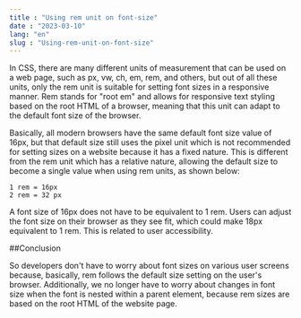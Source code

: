 ```yaml
---
title : "Using rem unit on font-size"
date : "2023-03-10"
lang: "en"
slug : "Using-rem-unit-on-font-size"
---
```


In CSS, there are many different units of measurement that can be used on a web page, such as px, vw, ch, em, rem, and others, but out of all these units, only the rem unit is suitable for setting font sizes in a responsive manner. Rem stands for "root em" and allows for responsive text styling based on the root HTML of a browser, meaning that this unit can adapt to the default font size of the browser.

Basically, all modern browsers have the same default font size value of 16px, but that default size still uses the pixel unit which is not recommended for setting sizes on a website because it has a fixed nature. This is different from the rem unit which has a relative nature, allowing the default size to become a single value when using rem units, as shown below:

    1 rem = 16px
    2 rem = 32 px

A font size of 16px does not have to be equivalent to 1 rem. Users can adjust the font size on their browser as they see fit, which could make 18px equivalent to 1 rem. This is related to user accessibility.

##Conclusion

So developers don't have to worry about font sizes on various user screens because, basically, rem follows the default size setting on the user's browser. Additionally, we no longer have to worry about changes in font size when the font is nested within a parent element, because rem sizes are based on the root HTML of the website page.

